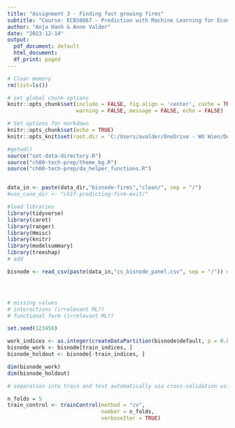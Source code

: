 ```yaml
---
title: "Assignment 3 - Finding fast growing firms"
subtitle: "Course: ECBS6067 - Prediction with Machine Learning for Economists"
author: "Anja Hanh & Anne Valder"
date: "2023-12-14"
output:
  pdf_document: default
  html_document:
  df_print: paged
---
```


```r
# Clear memory
rm(list=ls())

# set global chunk options
knitr::opts_chunk$set(include = FALSE, fig.align = 'center', cache = TRUE,
                      warning = FALSE, message = FALSE, echo = FALSE)

```

```r
# Set options for markdown
knitr::opts_chunk$set(echo = TRUE)
knitr::opts_knit$set(root.dir = 'C:/Users/avalder/OneDrive - WU Wien/Documents/Study/WS_23_24/Pred_MLE_Econ/da_case_studies') # adjust @Anja, set to source theme, directory, & helper functions
```

<!-- Set directory, load functions and theme  --> 
```r
#getwd()
source("set-data-directory.R")
source("ch00-tech-prep/theme_bg.R")
source("ch00-tech-prep/da_helper_functions.R")


data_in <- paste(data_dir,"bisnode-firms","clean/", sep = "/")
#use_case_dir <- "ch17-predicting-firm-exit/"
```

```r
#load libraries
library(tidyverse)
library(caret)
library(ranger)
library(Hmisc)
library(knitr)
library(modelsummary)
library(treeshap)
# add
```

<!-- Load data  --> 
```r
bisnode <- read_csv(paste(data_in,"cs_bisnode_panel.csv", sep = "/")) # 287829 obs. of 48 variables 
```




<!-- Data summary  --> 
```r

```

<!-- Data preparation  --> 
<!-- Sample design  --> 

```r

```

<!-- Label engineering  --> 

```r

```

<!-- Feature engineering  --> 

```r
# missing values
# interactions (irrelevant ML?)
# functional form (irrelevant ML?)
```

<!-- Preparation for prediction & CV  --> 
```r

set.seed(123456)

work_indices <- as.integer(createDataPartition(bisnode$default, p = 0.8, list = FALSE))
bisnode_work <- bisnode[train_indices, ]
bisnode_holdout <- bisnode[-train_indices, ]

dim(bisnode_work)
dim(bisnode_holdout)

# separation into train and test automatically via cross-validation using caret package

n_folds = 5
train_control <- trainControl(method = "cv",
                              number = n_folds,
                              verboseIter = TRUE)
```


<!-- Task1.1: Model 1 - Logit  --> 
<!-- Task1.1: Model 2 - Random forest  --> 
<!-- Task1.1: Model 3 - ?  -->
<!-- Task1.1: Evaluation  -->

<!-- Task1.2: Loss function design -->

<!-- Task2: 2 Samples (service & manufacturing)  --> 


